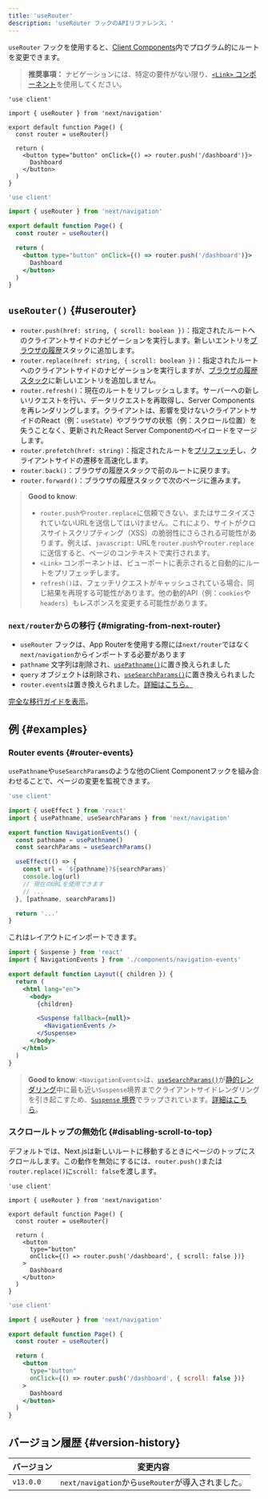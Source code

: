 ```yaml
---
title: 'useRouter'
description: 'useRouter フックのAPIリファレンス。'
---
```


`useRouter` フックを使用すると、[Client Components](/docs/app/building-your-application/rendering/client-components)内でプログラム的にルートを変更できます。

> **推奨事項：** ナビゲーションには、特定の要件がない限り、[`<Link>` コンポーネント](/docs/app/building-your-application/routing/linking-and-navigating#link-component)を使用してください。

<Tabs>
<TabItem value="tsx" label="TypeScript">

```tsx title="app/example-client-component.tsx" switcher
'use client'

import { useRouter } from 'next/navigation'

export default function Page() {
  const router = useRouter()

  return (
    <button type="button" onClick={() => router.push('/dashboard')}>
      Dashboard
    </button>
  )
}
```

</TabItem>
<TabItem value="jsx" label="JavaScript">

```jsx title="app/example-client-component.js" switcher
'use client'

import { useRouter } from 'next/navigation'

export default function Page() {
  const router = useRouter()

  return (
    <button type="button" onClick={() => router.push('/dashboard')}>
      Dashboard
    </button>
  )
}
```

</TabItem>
</Tabs>

## `useRouter()` {#userouter}

- `router.push(href: string, { scroll: boolean })`：指定されたルートへのクライアントサイドのナビゲーションを実行します。新しいエントリを[ブラウザの履歴](https://developer.mozilla.org/docs/Web/API/History_API)スタックに追加します。
- `router.replace(href: string, { scroll: boolean })`：指定されたルートへのクライアントサイドのナビゲーションを実行しますが、[ブラウザの履歴スタック](https://developer.mozilla.org/docs/Web/API/History_API)に新しいエントリを追加しません。
- `router.refresh()`：現在のルートをリフレッシュします。サーバーへの新しいリクエストを行い、データリクエストを再取得し、Server Componentsを再レンダリングします。クライアントは、影響を受けないクライアントサイドのReact（例：`useState`）やブラウザの状態（例：スクロール位置）を失うことなく、更新されたReact Server Componentのペイロードをマージします。
- `router.prefetch(href: string)`：指定されたルートを[プリフェッチ](/docs/app/building-your-application/routing/linking-and-navigating#2-prefetching)し、クライアントサイドの遷移を高速化します。
- `router.back()`：ブラウザの履歴スタックで前のルートに戻ります。
- `router.forward()`：ブラウザの履歴スタックで次のページに進みます。

> **Good to know**:
>
> - `router.push`や`router.replace`に信頼できない、またはサニタイズされていないURLを送信してはいけません。これにより、サイトがクロスサイトスクリプティング（XSS）の脆弱性にさらされる可能性があります。例えば、`javascript:` URLを`router.push`や`router.replace`に送信すると、ページのコンテキストで実行されます。
> - `<Link>` コンポーネントは、ビューポートに表示されると自動的にルートをプリフェッチします。
> - `refresh()`は、フェッチリクエストがキャッシュされている場合、同じ結果を再現する可能性があります。他の動的API（例：`cookies`や`headers`）もレスポンスを変更する可能性があります。

### `next/router`からの移行 {#migrating-from-next-router}

- `useRouter` フックは、App Routerを使用する際には`next/router`ではなく`next/navigation`からインポートする必要があります
- `pathname` 文字列は削除され、[`usePathname()`](/docs/app/api-reference/functions/use-pathname)に置き換えられました
- `query` オブジェクトは削除され、[`useSearchParams()`](/docs/app/api-reference/functions/use-search-params)に置き換えられました
- `router.events`は置き換えられました。[詳細はこちら。](#router-events)

[完全な移行ガイドを表示](/docs/app/guides/migrating/app-router-migration)。

## 例 {#examples}

### Router events {#router-events}

`usePathname`や`useSearchParams`のような他のClient Componentフックを組み合わせることで、ページの変更を監視できます。

```jsx title="app/components/navigation-events.js"
'use client'

import { useEffect } from 'react'
import { usePathname, useSearchParams } from 'next/navigation'

export function NavigationEvents() {
  const pathname = usePathname()
  const searchParams = useSearchParams()

  useEffect(() => {
    const url = `${pathname}?${searchParams}`
    console.log(url)
    // 現在のURLを使用できます
    // ...
  }, [pathname, searchParams])

  return '...'
}
```

これはレイアウトにインポートできます。

```jsx title="app/layout.js" highlight={2,10-12}
import { Suspense } from 'react'
import { NavigationEvents } from './components/navigation-events'

export default function Layout({ children }) {
  return (
    <html lang="en">
      <body>
        {children}

        <Suspense fallback={null}>
          <NavigationEvents />
        </Suspense>
      </body>
    </html>
  )
}
```

> **Good to know**: `<NavigationEvents>`は、[`useSearchParams()`](/docs/app/api-reference/functions/use-search-params)が[静的レンダリング](/docs/app/building-your-application/rendering/server-components#static-rendering-default)中に最も近い`Suspense`境界までクライアントサイドレンダリングを引き起こすため、[`Suspense` 境界](/docs/app/building-your-application/routing/loading-ui-and-streaming#example)でラップされています。[詳細はこちら](/docs/app/api-reference/functions/use-search-params#behavior)。

### スクロールトップの無効化 {#disabling-scroll-to-top}

デフォルトでは、Next.jsは新しいルートに移動するときにページのトップにスクロールします。この動作を無効にするには、`router.push()`または`router.replace()`に`scroll: false`を渡します。

<Tabs>
<TabItem value="tsx" label="TypeScript">

```tsx title="app/example-client-component.tsx" switcher
'use client'

import { useRouter } from 'next/navigation'

export default function Page() {
  const router = useRouter()

  return (
    <button
      type="button"
      onClick={() => router.push('/dashboard', { scroll: false })}
    >
      Dashboard
    </button>
  )
}
```

</TabItem>
<TabItem value="jsx" label="JavaScript">

```jsx title="app/example-client-component.jsx" switcher
'use client'

import { useRouter } from 'next/navigation'

export default function Page() {
  const router = useRouter()

  return (
    <button
      type="button"
      onClick={() => router.push('/dashboard', { scroll: false })}
    >
      Dashboard
    </button>
  )
}
```

</TabItem>
</Tabs>

## バージョン履歴 {#version-history}

| バージョン | 変更内容                                           |
| ---------- | -------------------------------------------------- |
| `v13.0.0`  | `next/navigation`から`useRouter`が導入されました。 |
